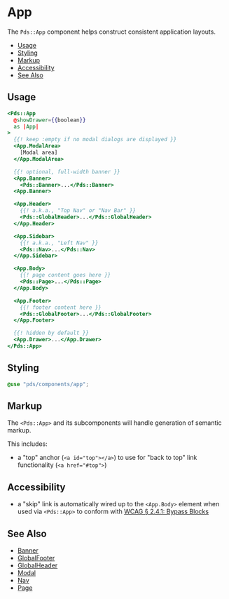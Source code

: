 
# App
The `Pds::App` component helps construct consistent application layouts.

- [Usage](#usage)
- [Styling](#styling)
- [Markup](#markup)
- [Accessibility](#accessibility)
- [See Also](#see-also)


## Usage

```handlebars
<Pds::App
  @showDrawer={{boolean}}
  as |App|
>
  {{! keep :empty if no modal dialogs are displayed }}
  <App.ModalArea>
    [Modal area]
  </App.ModalArea>

  {{! optional, full-width banner }}
  <App.Banner>
    <Pds::Banner>...</Pds::Banner>
  <App.Banner>

  <App.Header>
    {{! a.k.a., "Top Nav" or "Nav Bar" }}
    <Pds::GlobalHeader>...</Pds::GlobalHeader>
  </App.Header>

  <App.Sidebar>
    {{! a.k.a., "Left Nav" }}
    <Pds::Nav>...</Pds::Nav>
  </App.Sidebar>

  <App.Body>
    {{! page content goes here }}
    <Pds::Page>...</Pds::Page>
  </App.Body>

  <App.Footer>
    {{! footer content here }}
    <Pds::GlobalFooter>...</Pds::GlobalFooter>
  </App.Footer>

  {{! hidden by default }}
  <App.Drawer>...</App.Drawer>
</Pds::App>
```
<ArgsTable of="PdsApp" />


## Styling
```scss
@use "pds/components/app";
```


## Markup
The `<Pds::App>` and its subcomponents will handle generation of semantic markup.

This includes:

* a "top" anchor (`<a id="top"></a>`) to use for "back to top" link
  functionality (`<a href="#top">`)


## Accessibility
* a "skip" link is automatically wired up to the `<App.Body>` element when used via `<Pds::App>`
  to conform with [WCAG § 2.4.1: Bypass Blocks](https://www.w3.org/WAI/WCAG21/quickref/#bypass-blocks)


## See Also
- [Banner](?path=/docs/components-banner--index)
- [GlobalFooter](?path=/docs/components-globalfooter--index)
- [GlobalHeader](?path=/docs/components-globalheader--index)
- [Modal](?path=/docs/components-modal--index)
- [Nav](?path=/docs/components-nav--index)
- [Page](?path=/docs/components-page--index)
